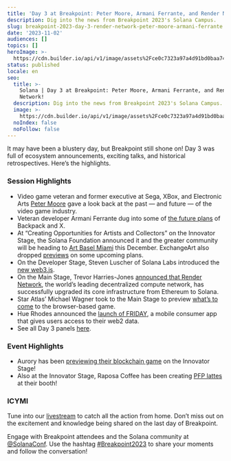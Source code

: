 ```yaml
---
title: 'Day 3 at Breakpoint: Peter Moore, Armani Ferrante, and Render Network!'
description: Dig into the news from Breakpoint 2023's Solana Campus.
slug: breakpoint-2023-day-3-render-network-peter-moore-armani-ferrante
date: '2023-11-02'
audiences: []
topics: []
heroImage: >-
  https://cdn.builder.io/api/v1/image/assets%2Fce0c7323a97a4d91bd0baa7490ec9139%2F5bd0d6c13aaf42a0b40210c01bf08526
status: published
locale: en
seo:
  title: >-
    Solana | Day 3 at Breakpoint: Peter Moore, Armani Ferrante, and Render
    Network!
  description: Dig into the news from Breakpoint 2023's Solana Campus.
  image: >-
    https://cdn.builder.io/api/v1/image/assets%2Fce0c7323a97a4d91bd0baa7490ec9139%2F5bd0d6c13aaf42a0b40210c01bf08526
  noIndex: false
  noFollow: false
---
```


It may have been a blustery day, but Breakpoint still shone on! Day 3 was full of ecosystem announcements, exciting talks, and historical retrospectives. Here’s the highlights. 

### Session Highlights

-   Video game veteran and former executive at Sega, XBox, and Electronic Arts [Peter Moore](https://youtu.be/eFN-IeVmZgg?feature=shared) gave a look back at the past — and future — of the video game industry.
-   Veteran developer Armani Ferrante dug into some of [the future plans](https://www.youtube.com/watch?v=kSG-NK8qldc) of Backpack and X.
-   At “Creating Opportunities for Artists and Collectors” on the Innovator Stage, the Solana Foundation announced it and the greater community will be heading to [Art Basel Miami](https://twitter.com/SolanaFndn/status/1720046867394810036) this December. ExchangeArt also dropped [previews](https://www.youtube.com/watch?v=a_AG7teev7I) on some upcoming plans.
-   On the Developer Stage, Steven Luscher of Solana Labs introduced the [new web3.js](https://youtu.be/JUJtAPhES5g?feature=shared).
-   On the Main Stage, Trevor Harries-Jones [announced that Render Network](https://smb.greenvilleadvocate.com/article/Render-Network-Completes-Its-Successful-Upgrade-To-Solana?storyId=6543c85d2661f32216c74ff2), the world’s leading decentralized compute network, has successfully upgraded its core infrastructure from Ethereum to Solana. 
-   Star Atlas’ Michael Wagner took to the Main Stage to preview [what’s to come](https://twitter.com/staratlas/status/1720038598211162328) to the browser-based game.
-   Hue Rhodes announced the [launch of FRIDAY](https://blockster.com/friday-protocol-unveils-mobile-app-at-solana-breakpoint-empowering-users-to-reclaim-their-data), a mobile consumer app that gives users access to their web2 data.
-   See all Day 3 panels [here](https://www.youtube.com/@SolanaFndn).

### Event Highlights

-   Aurory has been [previewing their blockchain game](https://twitter.com/SolanaConf/status/1720106154200572376?t=Yi90q-wo-kT5Ich_4_eTyQ&s=19) on the Innovator Stage!
-   Also at the Innovator Stage, Raposa Coffee has been creating [PFP lattes](https://twitter.com/beeman_nl/status/1720094839357026528) at their booth!

### ICYMI


<div data-theme="dark">
  <Tweet id="1720128971759653187" />
</div>


Tune into our [livestream](https://solana.com/breakpoint) to catch all the action from home. Don’t miss out on the excitement and knowledge being shared on the last day of Breakpoint.

Engage with Breakpoint attendees and the Solana community at [@SolanaConf](https://twitter.com/solanaconf). Use the hashtag [#Breakpoint2023](https://twitter.com/search?q=%23Breakpoint2023&src=typed_query) to share your moments and follow the conversation!
